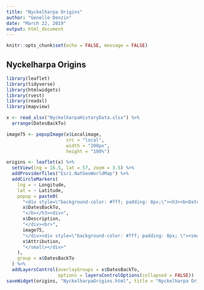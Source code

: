 ```yaml
---
title: "Nyckelharpa Origins"
author: "Genelle Denzin"
date: "March 22, 2019"
output: html_document
---
```


```r
knitr::opts_chunk$set(echo = FALSE, message = FALSE)
```

## Nyckelharpa Origins

```r
library(leaflet)
library(tidyverse)
library(htmlwidgets)
library(rvest)
library(readxl)
library(mapview)

x <- read_xlsx("NyckelharpaHistoryData.xlsx") %>%
  arrange(DatesBackTo)

image75 <- popupImage(x$Localimage, 
                      src = "local", 
                      width = "200px", 
                      height = "100%")

origins <- leaflet(x) %>%
  setView(lng = 16.5, lat = 57, zoom = 3.5) %>%
  addProviderTiles("Esri.NatGeoWorldMap") %>%
  addCircleMarkers(
    lng = ~ Longitude,
    lat = ~ Latitude,
    popup = paste0(
      "<div style=\"background-color: #fff; padding: 8px;\"><h3><b>Dates Back To ",
      x$DatesBackTo,
      "</b></h3><div>",
      x$Description,
      "</div><br>",
      image75,
      "</div><div style=\"background-color: #fff; padding: 8px; \"><small>Photo:",
      x$Attribution,
      "</small></div>"
    ), 
    group = x$DatesBackTo
  ) %>%
  addLayersControl(overlayGroups = x$DatesBackTo,
                   options = layersControlOptions(collapsed = FALSE))
saveWidget(origins, "NyckelharpaOrigins.html", title = "Nyckelharpa Origins")
```

